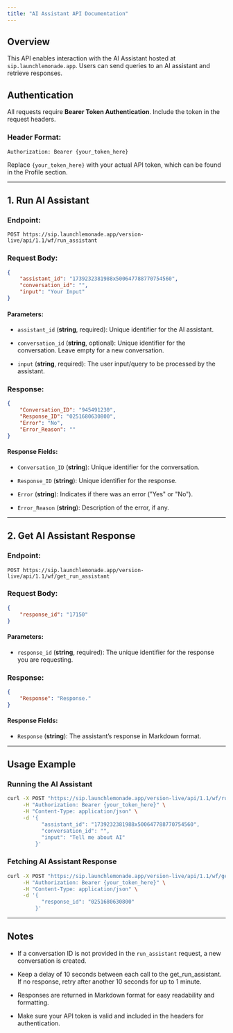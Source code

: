 ```yaml
---
title: "AI Assistant API Documentation"
---
```


## Overview

This API enables interaction with the AI Assistant hosted at `sip.launchlemonade.app`. Users can send queries to an AI assistant and retrieve responses.

## Authentication

All requests require **Bearer Token Authentication**. Include the token in the request headers.

### Header Format:

```http
Authorization: Bearer {your_token_here}
```

Replace `{your_token_here}` with your actual API token, which can be found in the Profile section.

***

## 1. Run AI Assistant

### Endpoint:

```
POST https://sip.launchlemonade.app/version-live/api/1.1/wf/run_assistant
```

### Request Body:

```json
{
    "assistant_id": "1739232381988x500647788770754560",
    "conversation_id": "",
    "input": "Your Input"
}
```

#### Parameters:

* `assistant_id` (**string**, required): Unique identifier for the AI assistant.

* `conversation_id` (**string**, optional): Unique identifier for the conversation. Leave empty for a new conversation.

* `input` (**string**, required): The user input/query to be processed by the assistant.

### Response:

```json
{
    "Conversation_ID": "945491230",
    "Response_ID": "0251680630800",
    "Error": "No",
    "Error_Reason": ""
}
```

#### Response Fields:

* `Conversation_ID` (**string**): Unique identifier for the conversation.

* `Response_ID` (**string**): Unique identifier for the response.

* `Error` (**string**): Indicates if there was an error ("Yes" or "No").

* `Error_Reason` (**string**): Description of the error, if any.

***

## 2. Get AI Assistant Response

### Endpoint:

```
POST https://sip.launchlemonade.app/version-live/api/1.1/wf/get_run_assistant
```

### Request Body:

```json
{
    "response_id": "17150"
}
```

#### Parameters:

* `response_id` (**string**, required): The unique identifier for the response you are requesting.

### Response:

```json
{
    "Response": "Response."
}
```

#### Response Fields:

* `Response` (**string**): The assistant’s response in Markdown format.

***

## Usage Example

### Running the AI Assistant

```bash
curl -X POST "https://sip.launchlemonade.app/version-live/api/1.1/wf/run_assistant" \
     -H "Authorization: Bearer {your_token_here}" \
     -H "Content-Type: application/json" \
     -d '{
           "assistant_id": "1739232381988x500647788770754560",
           "conversation_id": "",
           "input": "Tell me about AI"
         }'
```

### Fetching AI Assistant Response

```bash
curl -X POST "https://sip.launchlemonade.app/version-live/api/1.1/wf/get_run_assistant" \
     -H "Authorization: Bearer {your_token_here}" \
     -H "Content-Type: application/json" \
     -d '{
           "response_id": "0251680630800"
         }'
```

***

## Notes

* If a conversation ID is not provided in the `run_assistant` request, a new conversation is created.

* Keep a delay of 10 seconds between each call to the get\_run\_assistant. If no response, retry after another 10 seconds for up to 1 minute.

* Responses are returned in Markdown format for easy readability and formatting.

* Make sure your API token is valid and included in the headers for authentication.